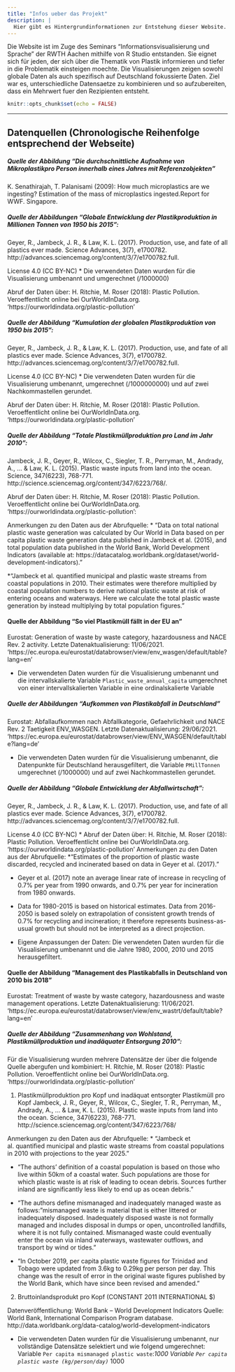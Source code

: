 ```yaml
---
title: "Infos ueber das Projekt"
description: |
  Hier gibt es Hintergrundinformationen zur Entstehung dieser Website.
---
```


Die Website ist im Zuge des Seminars "Informationsvisualisierung und Sprache" der RWTH Aachen mithilfe von R Studio entstanden. Sie eignet sich für jeden, der sich über die Thematik von Plastik informieren und tiefer in die Problematik einsteigen moechte. Die Visualisierungen zeigen sowohl globale Daten als auch spezifisch auf Deutschland fokussierte Daten. Ziel war es, unterschiedliche Datensaetze zu kombinieren und so aufzubereiten, dass ein Mehrwert fuer den Rezipienten entsteht.
```r
knitr::opts_chunk$set(echo = FALSE)
```
---
## Datenquellen (Chronologische Reihenfolge entsprechend der Webseite)

##### Quelle der Abbildung "Die durchschnittliche Aufnahme von Mikroplastik\n pro Person innerhalb eines Jahres mit Referenzobjekten"

K. Senathirajah, T. Palanisami (2009):
How much microplastics are we ingesting? Estimation of the mass of microplastics ingested.Report for WWF. Singapore. 

##### Quelle der Abbildungen "Globale Entwicklung der Plastikproduktion in Millionen Tonnen von 1950 bis 2015":

Geyer, R., Jambeck, J. R., & Law, K. L. (2017). Production, use, and fate of all plastics ever made. Science Advances, 3(7), e1700782. http://advances.sciencemag.org/content/3/7/e1700782.full.

License 4.0 (CC BY-NC)
* Die verwendeten Daten wurden für die Visualisierung umbenannt und umgerechnet (/1000000)

Abruf der Daten über: H. Ritchie, M. Roser (2018): Plastic Pollution. Veroeffentlicht online bei OurWorldInData.org.  'https://ourworldindata.org/plastic-pollution'

##### Quelle der Abbildung "Kumulation der globalen Plastikproduktion von 1950 bis 2015":

Geyer, R., Jambeck, J. R., & Law, K. L. (2017). Production, use, and fate of all plastics ever made. Science Advances, 3(7), e1700782. http://advances.sciencemag.org/content/3/7/e1700782.full.

License 4.0 (CC BY-NC)
* Die verwendeten Daten wurden für die Visualisierung umbenannt, umgerechnet (/1000000000) und auf zwei Nachkommastellen gerundet. 

Abruf der Daten über: H. Ritchie, M. Roser (2018): Plastic Pollution. Veroeffentlicht online bei OurWorldInData.org.  'https://ourworldindata.org/plastic-pollution'

##### Quelle der Abbildung "Totale Plastikmüllproduktion pro Land im Jahr 2010":

Jambeck, J. R., Geyer, R., Wilcox, C., Siegler, T. R., Perryman, M., Andrady, A., ... & Law, K. L. (2015). Plastic waste inputs from land into the ocean. Science, 347(6223), 768-771. http://science.sciencemag.org/content/347/6223/768/.

Abruf der Daten über: H. Ritchie, M. Roser (2018): Plastic Pollution. Veroeffentlicht online bei OurWorldInData.org.  'https://ourworldindata.org/plastic-pollution':

Anmerkungen zu den Daten aus der Abrufquelle:
* "Data on total national plastic waste generation was calculated by Our World in Data based on per capita plastic waste generation data published in Jambeck et al. (2015), and total population data published in the World Bank, World Development Indicators (available at: https://datacatalog.worldbank.org/dataset/world-development-indicators)."

*"Jambeck et al. quantified municipal and plastic waste streams from coastal populations in 2010. Their estimates were therefore multiplied by coastal population numbers to derive national plastic waste at risk of entering oceans and waterways. Here we calculate the total plastic waste generation by instead multiplying by total population figures."

#### Quelle der Abbildung "So viel Plastikmüll fällt in der EU an"
Eurostat: Generation of waste by waste category, hazardousness and NACE Rev. 2 activity. Letzte Datenaktualisierung: 11/06/2021. 'https://ec.europa.eu/eurostat/databrowser/view/env_wasgen/default/table?lang=en'

* Die verwendeten Daten wurden für die Visualisierung umbenannt und die intervallskalierte Variable `Plastic_waste_annual_capita` umgerechnet von einer intervallskalierten Variable in eine ordinalskalierte Variable

##### Quelle der Abbildungen "Aufkommen von Plastikabfall in Deutschland"

Eurostat: Abfallaufkommen nach Abfallkategorie, Gefaehrlichkeit und NACE Rev. 2 Taetigkeit 	ENV_WASGEN. Letzte Datenaktualisierung:	29/06/2021. 'https://ec.europa.eu/eurostat/databrowser/view/ENV_WASGEN/default/table?lang=de'

* Die verwendeten Daten wurden für die Visualisierung umbenannt, die Datenpunkte für Deutschland herausgefiltert, die Variable `PMillTonnen` umgerechnet (/1000000) und auf zwei Nachkommastellen gerundet. 

##### Quelle der Abbildung "Globale Entwicklung der Abfallwirtschaft":

Geyer, R., Jambeck, J. R., & Law, K. L. (2017). Production, use, and fate of all plastics ever made. Science Advances, 3(7), e1700782. http://advances.sciencemag.org/content/3/7/e1700782.full.

License 4.0 (CC BY-NC)
* Abruf der Daten über: H. Ritchie, M. Roser (2018): Plastic Pollution. Veroeffentlicht online bei OurWorldInData.org.  'https://ourworldindata.org/plastic-pollution'
Anmerkungen zu den Daten aus der Abrufquelle:
*"Estimates of the proportion of plastic waste discarded, recycled and incinerated based on data in Geyer et al. (2017)."
  
* Geyer et al. (2017) note an average linear rate of increase in recycling of 0.7% per year from 1990 onwards, and 0.7% per year for incineration from 1980 onwards. 

* Data for 1980-2015 is based on historical estimates. Data from 2016-2050 is based solely on extrapolation of consistent growth trends of 0.7% for recycling and incineration; it therefore represents business-as-usual growth but should not be interpreted as a direct projection.
* Eigene Anpassungen der Daten: Die verwendeten Daten wurden für die Visualisierung umbenannt und die Jahre 1980, 2000, 2010 und 2015 herausgefiltert.

#### Quelle der Abbildung "Management des Plastikabfalls in Deutschland von 2010 bis 2018" 
Eurostat: Treatment of waste by waste category, hazardousness and waste management operations. Letzte Datenaktualisierung: 11/06/2021.
'https://ec.europa.eu/eurostat/databrowser/view/env_wastrt/default/table?lang=en'


##### Quelle der Abbildung "Zusammenhang von Wohlstand, Plastikmüllproduktion und inadäquater Entsorgung 2010":

Für die Visualisierung wurden mehrere Datensätze der über die folgende Quelle abergufen und kombiniert: 
 H. Ritchie, M. Roser (2018): Plastic Pollution. Veroeffentlicht online bei OurWorldInData.org.  'https://ourworldindata.org/plastic-pollution'
 
 1. Plastikmüllproduktion pro Kopf und inadäquat entsorgter Plastikmüll pro Kopf
Jambeck, J. R., Geyer, R., Wilcox, C., Siegler, T. R., Perryman, M., Andrady, A., ... & Law, K. L. (2015). Plastic waste inputs from land into the ocean. Science, 347(6223), 768-771. http://science.sciencemag.org/content/347/6223/768/

Anmerkungen zu den Daten aus der Abrufquelle:
* "Jambeck et al. quantified municipal and plastic waste streams from coastal populations in 2010 with projections to the year 2025."

* "The authors' definition of a coastal population is based on those who live within 50km of a coastal water. Such populations are those for which plastic waste is at risk of leading to ocean debris. Sources further inland are significantly less likely to end up as ocean debris."

* "The authors define mismanaged and inadequately managed waste as follows: "mismanaged waste is material that is either littered or inadequately disposed. Inadequately disposed waste is not formally managed and includes disposal in dumps or open, uncontrolled landfills, where it is not fully contained. Mismanaged waste could eventually enter the ocean via inland waterways,
wastewater outflows, and transport by wind or tides."

* "In October 2019, per capita plastic waste figures for Trinidad and Tobago were updated from 3.6kg to 0.29kg per person per day. This change was the result of error in the original waste figures published by the World Bank, which have since been revised and amended."

2. Bruttoinlandsprodukt pro Kopf (CONSTANT 2011 INTERNATIONAL $)

Datenveröffentlichung:	World Bank – World Development Indicators
Quelle:	World Bank, International Comparison Program database.
http://data.worldbank.org/data-catalog/world-development-indicators

* Die verwendeten Daten wurden für die Visualisierung umbenannt, nur vollständige Datensätze selektiert und wie folgend umgerechnet:
  Variable `Per capita mismanaged plastic waste`:*1000
  Variable `Per capita plastic waste (kg/person/day)` *1000





 








